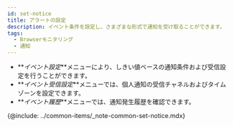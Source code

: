 ```yaml
---
id: set-notice
title: アラートの設定
description: イベント条件を設定し、さまざまな形式で通知を受け取ることができます。
tags:
  - Browserモニタリング
  - 通知
---
```


- **_イベント設定_**メニューにより、しきい値ベースの通知条件および受信設定を行うことができます。
- **_イベント受信設定_**メニューでは、個人通知の受信チャネルおよびタイムゾーンを設定できます。
- **_イベント履歴_**メニューでは、通知発生履歴を確認できます。

{@include: ../common-items/_note-common-set-notice.mdx}
